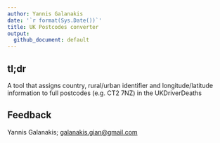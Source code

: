 ```yaml
---
author: Yannis Galanakis
date: '`r format(Sys.Date())`'
title: UK Postcodes converter
output: 
  github_document: default
---
```


## tl;dr

A tool that assigns country, rural/urban identifier and longitude/latitude information to full postcodes (e.g. CT2 7NZ) in the UKDriverDeaths


## Feedback
Yannis Galanakis; <galanakis.gian@gmail.com>